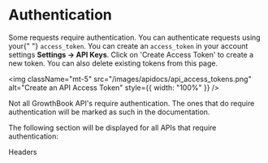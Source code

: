
# Authentication

<div>
  Some requests require authentication. You can authenticate requests using your{" "}
  <code>access_token</code>. You can create an <code>access_token</code> in your
  account settings <strong>Settings -> API Keys</strong>. Click on 'Create Access
  Token' to create a new token. You can also delete existing tokens from this page.
</div>

<img
  className="mt-5"
  src="/images/apidocs/api_access_tokens.png"
  alt="Create an API Access Token"
  style={{ width: "100%" }}
/>

Not all GrowthBook API's require authentication. The ones that do require authentication will be marked as such in the documentation.

The following section will be displayed for all APIs that require authentication:

<section className="text-sm mb-5">
  <div className="text-lg font-bold">Headers</div>
  <ParamsRow
    name="Authorization"
    type="Bearer <access_token>"
    description="access_token for API authentication"
    hr={false}
  />
</section>
